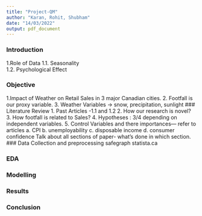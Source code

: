 ```yaml
---
title: "Project-QM"
author: "Karan, Rohit, Shubham"
date: "14/03/2022"
output: pdf_document
---
```

### Introduction 
1.Role of Data 
  1.1. Seasonality  
  1.2. Psychological Effect

### Objective
1.Impact of Weather on Retail Sales in 3 major Canadian cities. 
2. Footfall is our proxy variable.
3. Weather Variables -> snow, precipitation, sunlight
### Literature Review
1. Past Articles -1.1 and 1.2
2. How our research is novel?
3. How footfall is related to Sales?
4. Hypotheses : 3/4 depending on independent variables.
5. Control Variables and there importances--- refer to articles
    a. CPI b. unemployability c. disposable income d. consumer confidence 
Talk about all sections of paper- what's done in which section.
### Data Collection and preprocessing 
safegraph
statista.ca 

### EDA


### Modelling


### Results


### Conclusion